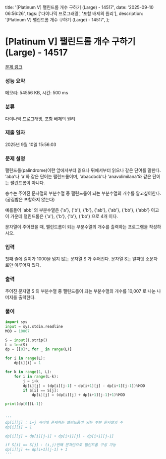   title: '[Platinum V] 팰린드롬 개수 구하기 (Large) - 14517',
  date: '2025-09-10 06:56:26',
  tags: ['다이나믹 프로그래밍', '포함 배제의 원리'],
  description: '[Platinum V] 팰린드롬 개수 구하기 (Large) - 14517',
};

# [Platinum V] 팰린드롬 개수 구하기 (Large) - 14517 

[문제 링크](https://www.acmicpc.net/problem/14517) 

### 성능 요약

메모리: 54556 KB, 시간: 500 ms

### 분류

다이나믹 프로그래밍, 포함 배제의 원리

### 제출 일자

2025년 9월 10일 15:56:03

### 문제 설명

팰린드롬(palindrome)이란 앞에서부터 읽으나 뒤에서부터 읽으나 같은 단어를 말한다. 'aba'나 'a'와 같은 단어는 팰린드롬이며, 'abaccbcb'나 'anavolimilana'와 같은 단어는 팰린드롬이 아니다.

승수는 주어진 문자열의 부분수열 중 팰린드롬이 되는 부분수열의 개수를 알고싶어한다. (공집합은 포함하지 않는다)

예를들어 'abb' 의 부분수열은 {'a'}, {'b'}, {'b'}, {'ab'}, {'ab'}, {'bb'}, {'abb'} 이고 이 가운데 팰린드롬은 {'a'}, {'b'}, {'b'}, {'bb'} 으로 4개 이다. 

문자열이 주어졌을 때, 팰린드롬이 되는 부분수열의 개수를 출력하는 프로그램을 작성하시오.

### 입력 

 첫째 줄에 길이가 1000을 넘지 않는 문자열 S 가 주어진다. 문자열 S는 알파벳 소문자로만 이루어져 있다.

### 출력 

 주어진 문자열 S 의 부분수열 중 팰린드롬이 되는 부분수열의 개수를 10,007 로 나눈 나머지를 출력한다.

### 풀이
```python
import sys
input = sys.stdin.readline
MOD = 10007

S = input().strip()
L = len(S)
dp = [[0]*L for _ in range(L)]

for i in range(L):
    dp[i][i] = 1

for k in range(1, L):
    for i in range(L-k):
        j = i+k
        dp[i][j] = (dp[i][j-1] + dp[i+1][j] - dp[i+1][j-1])%MOD
        if S[i] == S[j]:
            dp[i][j] = (dp[i][j] + dp[i+1][j-1]+1)%MOD

print(dp[0][L-1])
        
        
'''
dp[i][j] : i~j 사이에 존재하는 팰린드롬이 되는 부분 문자열의 수
dp[i][i] = 1

dp[i][j] = dp[i][j-1] + dp[i+1][j] - dp[i+1][j-1]

if S[i] == S[j] : (i,j)번째 문자만으로 팰린드롬 구성 가능
dp[i][j] += dp[i+1][j-1] + 1
'''
```